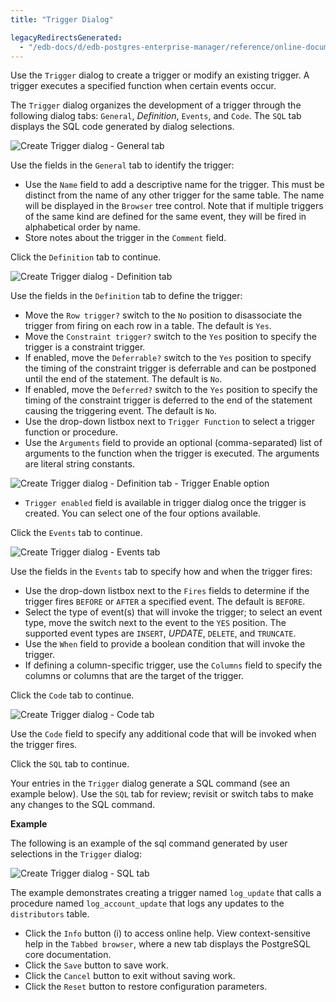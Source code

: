 ```yaml
---
title: "Trigger Dialog"

legacyRedirectsGenerated:
  - "/edb-docs/d/edb-postgres-enterprise-manager/reference/online-documentation/8.0/trigger_dialog.html"
---
```


<div id="trigger_dialog" class="registered_link"></div>

Use the `Trigger` dialog to create a trigger or modify an existing trigger. A trigger executes a specified function when certain events occur.

The `Trigger` dialog organizes the development of a trigger through the following dialog tabs: `General`, *Definition*, `Events`, and `Code`. The `SQL` tab displays the SQL code generated by dialog selections.

![Create Trigger dialog - General tab](../../images/trigger_general.png)

Use the fields in the `General` tab to identify the trigger:

-   Use the `Name` field to add a descriptive name for the trigger. This must be distinct from the name of any other trigger for the same table. The name will be displayed in the `Browser` tree control. Note that if multiple triggers of the same kind are defined for the same event, they will be fired in alphabetical order by name.
-   Store notes about the trigger in the `Comment` field.

Click the `Definition` tab to continue.

![Create Trigger dialog - Definition tab](../../images/trigger_definition.png)

Use the fields in the `Definition` tab to define the trigger:

-   Move the `Row trigger?` switch to the `No` position to disassociate the trigger from firing on each row in a table. The default is `Yes`.
-   Move the `Constraint trigger?` switch to the `Yes` position to specify the trigger is a constraint trigger.
-   If enabled, move the `Deferrable?` switch to the `Yes` position to specify the timing of the constraint trigger is deferrable and can be postponed until the end of the statement. The default is `No`.
-   If enabled, move the `Deferred?` switch to the `Yes` position to specify the timing of the constraint trigger is deferred to the end of the statement causing the triggering event. The default is `No`.
-   Use the drop-down listbox next to `Trigger Function` to select a trigger function or procedure.
-   Use the `Arguments` field to provide an optional (comma-separated) list of arguments to the function when the trigger is executed. The arguments are literal string constants.

![Create Trigger dialog - Definition tab - Trigger Enable option](../../images/trigger_definition_enabled.png)

-   `Trigger enabled` field is available in trigger dialog once the trigger is created. You can select one of the four options available.

Click the `Events` tab to continue.

![Create Trigger dialog - Events tab](../../images/trigger_events.png)

Use the fields in the `Events` tab to specify how and when the trigger fires:

-   Use the drop-down listbox next to the `Fires` fields to determine if the trigger fires `BEFORE` or `AFTER` a specified event. The default is `BEFORE`.
-   Select the type of event(s) that will invoke the trigger; to select an event type, move the switch next to the event to the `YES` position. The supported event types are `INSERT`, *UPDATE*, `DELETE`, and `TRUNCATE`.
-   Use the `When` field to provide a boolean condition that will invoke the trigger.
-   If defining a column-specific trigger, use the `Columns` field to specify the columns or columns that are the target of the trigger.

Click the `Code` tab to continue.

![Create Trigger dialog - Code tab](../../images/trigger_code.png)

Use the `Code` field to specify any additional code that will be invoked when the trigger fires.

Click the `SQL` tab to continue.

Your entries in the `Trigger` dialog generate a SQL command (see an example below). Use the `SQL` tab for review; revisit or switch tabs to make any changes to the SQL command.

**Example**

The following is an example of the sql command generated by user selections in the `Trigger` dialog:

![Create Trigger dialog - SQL tab](../../images/trigger_sql.png)

The example demonstrates creating a trigger named `log_update` that calls a procedure named `log_account_update` that logs any updates to the `distributors` table.

-   Click the `Info` button (i) to access online help. View context-sensitive help in the `Tabbed browser`, where a new tab displays the PostgreSQL core documentation.
-   Click the `Save` button to save work.
-   Click the `Cancel` button to exit without saving work.
-   Click the `Reset` button to restore configuration parameters.
